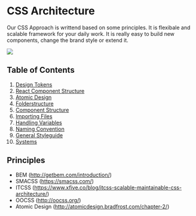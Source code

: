 
<Meta title='5.Docs|Intro'/>

# CSS Architecture
Our CSS Approach is writtend based on some principles. It is flexibale and scalable framework for your daily work. It is really easy to build new components, change the brand style or extend it. 

<img src={imgIntro} />

## Table of Contents
1. [Design Tokens](#design-tokens)
2. [React Component Structure](#react-structure)
3. [Atomic Design](#atomic-design)
4. [Folderstructure](#folderstructure)
5. [Component Structure](#component-structure)
6. [Importing Files](#importing-files)
7. [Handling Variables](#handling-variables)
8. [Naming Convention](#naming-convention)
9. [General Styleguide](#general-styleguide)
10. [Systems](#systems)

## Principles
* BEM (http://getbem.com/introduction/)
* SMACSS (https://smacss.com/)
* ITCSS (https://www.xfive.co/blog/itcss-scalable-maintainable-css-architecture/)
* OOCSS (http://oocss.org/)
* Atomic Design (http://atomicdesign.bradfrost.com/chapter-2/)
